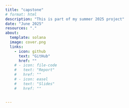 ```yaml
---
title: "capstone"
# format: html
description: "This is part of my summer 2025 project"
date: "June 2025"
resources: "."
about: 
  template: solana
  image: cover.png
  links:
    - icon: github
      text: "GitHub"
      href: ""
    # - icon: file-code 
    #   text: "Report"
    #   href: ""
    # - icon: easel
    #   text: "Slides"
    #   href: ""
      

---
```


